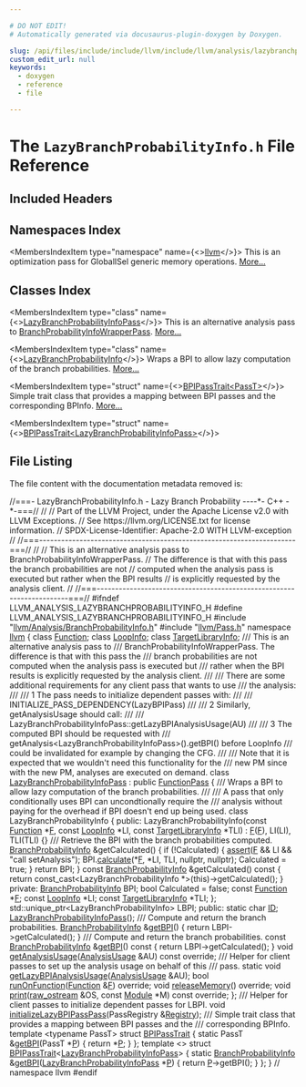 ```yaml
---

# DO NOT EDIT!
# Automatically generated via docusaurus-plugin-doxygen by Doxygen.

slug: /api/files/include/include/llvm/include/llvm/analysis/lazybranchprobabilityinfo-h
custom_edit_url: null
keywords:
  - doxygen
  - reference
  - file

---
```





# The `LazyBranchProbabilityInfo.h` File Reference

<DoxygenPage pluginConfig={pluginConfig}>



## Included Headers

<IncludesList>
<IncludesListItem
  filePath="llvm/Analysis/BranchProbabilityInfo.h"
  permalink="/docs/api/files/include/include/llvm/include/llvm/analysis/branchprobabilityinfo-h"
  isLocal="true" />
<IncludesListItem
  filePath="llvm/Pass.h"
  permalink="/docs/api/files/include/include/llvm/pass-h"
  isLocal="true" />
</IncludesList>

## Namespaces Index

<MembersIndex>

<MembersIndexItem
  type="namespace"
  name={<><a href="/docs/api/namespaces/llvm">llvm</a></>}>
This is an optimization pass for GlobalISel generic memory operations. <a href="/docs/api/namespaces/llvm/#details">More...</a>
</MembersIndexItem>

</MembersIndex>

## Classes Index

<MembersIndex>

<MembersIndexItem
  type="class"
  name={<><a href="/docs/api/classes/llvm/lazybranchprobabilityinfopass">LazyBranchProbabilityInfoPass</a></>}>
This is an alternative analysis pass to <a href="/docs/api/classes/llvm/branchprobabilityinfowrapperpass">BranchProbabilityInfoWrapperPass</a>. <a href="/docs/api/classes/llvm/lazybranchprobabilityinfopass/#details">More...</a>
</MembersIndexItem>

<MembersIndexItem
  type="class"
  name={<><a href="/docs/api/classes/llvm/lazybranchprobabilityinfopass/lazybranchprobabilityinfo">LazyBranchProbabilityInfo</a></>}>
Wraps a BPI to allow lazy computation of the branch probabilities. <a href="/docs/api/classes/llvm/lazybranchprobabilityinfopass/lazybranchprobabilityinfo/#details">More...</a>
</MembersIndexItem>

<MembersIndexItem
  type="struct"
  name={<><a href="/docs/api/structs/llvm/bpipasstrait">BPIPassTrait&lt;PassT&gt;</a></>}>
Simple trait class that provides a mapping between BPI passes and the corresponding BPInfo. <a href="/docs/api/structs/llvm/bpipasstrait/#details">More...</a>
</MembersIndexItem>

<MembersIndexItem
  type="struct"
  name={<><a href="/docs/api/structs/llvm/bpipasstrait-2b7d566863668619a765c0c12ca15617">BPIPassTrait&lt;LazyBranchProbabilityInfoPass&gt;</a></>}>
</MembersIndexItem>

</MembersIndex>


## File Listing

The file content with the documentation metadata removed is:

<ProgramListing>

<Link id="l00001" /><CodeLine lineNumber="1"><Highlight kind="comment">//===- LazyBranchProbabilityInfo.h - Lazy Branch Probability ----&#42;- C++ -&#42;-===//</Highlight><Highlight kind="normal"></Highlight></CodeLine>
<Link id="l00002" /><CodeLine lineNumber="2"><Highlight kind="normal"></Highlight><Highlight kind="comment">//</Highlight><Highlight kind="normal"></Highlight></CodeLine>
<Link id="l00003" /><CodeLine lineNumber="3"><Highlight kind="normal"></Highlight><Highlight kind="comment">// Part of the LLVM Project, under the Apache License v2.0 with LLVM Exceptions.</Highlight><Highlight kind="normal"></Highlight></CodeLine>
<Link id="l00004" /><CodeLine lineNumber="4"><Highlight kind="normal"></Highlight><Highlight kind="comment">// See https://llvm.org/LICENSE.txt for license information.</Highlight><Highlight kind="normal"></Highlight></CodeLine>
<Link id="l00005" /><CodeLine lineNumber="5"><Highlight kind="normal"></Highlight><Highlight kind="comment">// SPDX-License-Identifier: Apache-2.0 WITH LLVM-exception</Highlight><Highlight kind="normal"></Highlight></CodeLine>
<Link id="l00006" /><CodeLine lineNumber="6"><Highlight kind="normal"></Highlight><Highlight kind="comment">//</Highlight><Highlight kind="normal"></Highlight></CodeLine>
<Link id="l00007" /><CodeLine lineNumber="7"><Highlight kind="normal"></Highlight><Highlight kind="comment">//===----------------------------------------------------------------------===//</Highlight><Highlight kind="normal"></Highlight></CodeLine>
<Link id="l00008" /><CodeLine lineNumber="8"><Highlight kind="normal"></Highlight><Highlight kind="comment">//</Highlight><Highlight kind="normal"></Highlight></CodeLine>
<Link id="l00009" /><CodeLine lineNumber="9"><Highlight kind="normal"></Highlight><Highlight kind="comment">// This is an alternative analysis pass to BranchProbabilityInfoWrapperPass.</Highlight><Highlight kind="normal"></Highlight></CodeLine>
<Link id="l00010" /><CodeLine lineNumber="10"><Highlight kind="normal"></Highlight><Highlight kind="comment">// The difference is that with this pass the branch probabilities are not</Highlight><Highlight kind="normal"></Highlight></CodeLine>
<Link id="l00011" /><CodeLine lineNumber="11"><Highlight kind="normal"></Highlight><Highlight kind="comment">// computed when the analysis pass is executed but rather when the BPI results</Highlight><Highlight kind="normal"></Highlight></CodeLine>
<Link id="l00012" /><CodeLine lineNumber="12"><Highlight kind="normal"></Highlight><Highlight kind="comment">// is explicitly requested by the analysis client.</Highlight><Highlight kind="normal"></Highlight></CodeLine>
<Link id="l00013" /><CodeLine lineNumber="13"><Highlight kind="normal"></Highlight><Highlight kind="comment">//</Highlight><Highlight kind="normal"></Highlight></CodeLine>
<Link id="l00014" /><CodeLine lineNumber="14"><Highlight kind="normal"></Highlight><Highlight kind="comment">//===----------------------------------------------------------------------===//</Highlight><Highlight kind="normal"></Highlight></CodeLine>
<Link id="l00015" /><CodeLine lineNumber="15"><Highlight kind="normal"></Highlight></CodeLine>
<Link id="l00016" /><CodeLine lineNumber="16"><Highlight kind="normal"></Highlight><Highlight kind="preprocessor">#ifndef LLVM&#95;ANALYSIS&#95;LAZYBRANCHPROBABILITYINFO&#95;H</Highlight><Highlight kind="normal"></Highlight></CodeLine>
<Link id="l00017" /><CodeLine lineNumber="17"><Highlight kind="normal"></Highlight><Highlight kind="preprocessor">#define LLVM&#95;ANALYSIS&#95;LAZYBRANCHPROBABILITYINFO&#95;H</Highlight><Highlight kind="normal"></Highlight></CodeLine>
<Link id="l00018" /><CodeLine lineNumber="18"><Highlight kind="normal"></Highlight></CodeLine>
<Link id="l00019" /><CodeLine lineNumber="19"><Highlight kind="normal"></Highlight><Highlight kind="preprocessor">#include &quot;<a href="/docs/api/files/include/include/llvm/include/llvm/analysis/branchprobabilityinfo-h">llvm/Analysis/BranchProbabilityInfo.h</a>&quot;</Highlight><Highlight kind="normal"></Highlight></CodeLine>
<Link id="l00020" /><CodeLine lineNumber="20"><Highlight kind="normal"></Highlight><Highlight kind="preprocessor">#include &quot;<a href="/docs/api/files/include/include/llvm/pass-h">llvm/Pass.h</a>&quot;</Highlight><Highlight kind="normal"></Highlight></CodeLine>
<Link id="l00021" /><CodeLine lineNumber="21"><Highlight kind="normal"></Highlight></CodeLine>
<Link id="l00022" /><CodeLine lineNumber="22"><Highlight kind="normal"></Highlight><Highlight kind="keyword">namespace </Highlight><Highlight kind="normal"><a href="/docs/api/namespaces/llvm">llvm</a> &#123;</Highlight></CodeLine>
<Link id="l00023" /><CodeLine lineNumber="23"><Highlight kind="normal"></Highlight><Highlight kind="keyword">class </Highlight><Highlight kind="normal"><a href="/docs/api/classes/llvm/function">Function</a>;</Highlight></CodeLine>
<Link id="l00024" /><CodeLine lineNumber="24"><Highlight kind="normal"></Highlight><Highlight kind="keyword">class </Highlight><Highlight kind="normal"><a href="/docs/api/classes/llvm/loopinfo">LoopInfo</a>;</Highlight></CodeLine>
<Link id="l00025" /><CodeLine lineNumber="25"><Highlight kind="normal"></Highlight><Highlight kind="keyword">class </Highlight><Highlight kind="normal"><a href="/docs/api/classes/llvm/targetlibraryinfo">TargetLibraryInfo</a>;</Highlight></CodeLine>
<Link id="l00026" /><CodeLine lineNumber="26"><Highlight kind="normal"></Highlight><Highlight kind="comment"></Highlight></CodeLine>
<Link id="l00027" /><CodeLine lineNumber="27"><Highlight kind="comment">/// This is an alternative analysis pass to</Highlight></CodeLine>
<Link id="l00028" /><CodeLine lineNumber="28"><Highlight kind="comment">/// BranchProbabilityInfoWrapperPass.  The difference is that with this pass the</Highlight></CodeLine>
<Link id="l00029" /><CodeLine lineNumber="29"><Highlight kind="comment">/// branch probabilities are not computed when the analysis pass is executed but</Highlight></CodeLine>
<Link id="l00030" /><CodeLine lineNumber="30"><Highlight kind="comment">/// rather when the BPI results is explicitly requested by the analysis client.</Highlight></CodeLine>
<Link id="l00031" /><CodeLine lineNumber="31"><Highlight kind="comment">///</Highlight></CodeLine>
<Link id="l00032" /><CodeLine lineNumber="32"><Highlight kind="comment">/// There are some additional requirements for any client pass that wants to use</Highlight></CodeLine>
<Link id="l00033" /><CodeLine lineNumber="33"><Highlight kind="comment">/// the analysis:</Highlight></CodeLine>
<Link id="l00034" /><CodeLine lineNumber="34"><Highlight kind="comment">///</Highlight></CodeLine>
<Link id="l00035" /><CodeLine lineNumber="35"><Highlight kind="comment">/// 1 The pass needs to initialize dependent passes with:</Highlight></CodeLine>
<Link id="l00036" /><CodeLine lineNumber="36"><Highlight kind="comment">///</Highlight></CodeLine>
<Link id="l00037" /><CodeLine lineNumber="37"><Highlight kind="comment">///   INITIALIZE&#95;PASS&#95;DEPENDENCY(LazyBPIPass)</Highlight></CodeLine>
<Link id="l00038" /><CodeLine lineNumber="38"><Highlight kind="comment">///</Highlight></CodeLine>
<Link id="l00039" /><CodeLine lineNumber="39"><Highlight kind="comment">/// 2 Similarly, getAnalysisUsage should call:</Highlight></CodeLine>
<Link id="l00040" /><CodeLine lineNumber="40"><Highlight kind="comment">///</Highlight></CodeLine>
<Link id="l00041" /><CodeLine lineNumber="41"><Highlight kind="comment">///   LazyBranchProbabilityInfoPass::getLazyBPIAnalysisUsage(AU)</Highlight></CodeLine>
<Link id="l00042" /><CodeLine lineNumber="42"><Highlight kind="comment">///</Highlight></CodeLine>
<Link id="l00043" /><CodeLine lineNumber="43"><Highlight kind="comment">/// 3 The computed BPI should be requested with</Highlight></CodeLine>
<Link id="l00044" /><CodeLine lineNumber="44"><Highlight kind="comment">///    getAnalysis&lt;LazyBranchProbabilityInfoPass&gt;().getBPI() before LoopInfo</Highlight></CodeLine>
<Link id="l00045" /><CodeLine lineNumber="45"><Highlight kind="comment">///    could be invalidated for example by changing the CFG.</Highlight></CodeLine>
<Link id="l00046" /><CodeLine lineNumber="46"><Highlight kind="comment">///</Highlight></CodeLine>
<Link id="l00047" /><CodeLine lineNumber="47"><Highlight kind="comment">/// Note that it is expected that we wouldn&#39;t need this functionality for the</Highlight></CodeLine>
<Link id="l00048" /><CodeLine lineNumber="48"><Highlight kind="comment">/// new PM since with the new PM, analyses are executed on demand.</Highlight><Highlight kind="normal"></Highlight></CodeLine>
<Link id="l00049" /><CodeLine lineNumber="49" lineLink="/docs/api/classes/llvm/lazybranchprobabilityinfopass"><Highlight kind="normal"></Highlight><Highlight kind="keyword">class </Highlight><Highlight kind="normal"><a href="/docs/api/classes/llvm/lazybranchprobabilityinfopass/#ae535ac0ecc5c9986d1b7561b27ebf125">LazyBranchProbabilityInfoPass</a> : </Highlight><Highlight kind="keyword">public</Highlight><Highlight kind="normal"> <a href="/docs/api/classes/llvm/functionpass/#a7691d83e3561f781cae4ce4a01bdfa93">FunctionPass</a> &#123;</Highlight></CodeLine>
<Link id="l00050" /><CodeLine lineNumber="50"><Highlight kind="normal"></Highlight><Highlight kind="comment"></Highlight></CodeLine>
<Link id="l00051" /><CodeLine lineNumber="51"><Highlight kind="comment">  /// Wraps a BPI to allow lazy computation of the branch probabilities.</Highlight></CodeLine>
<Link id="l00052" /><CodeLine lineNumber="52"><Highlight kind="comment">  ///</Highlight></CodeLine>
<Link id="l00053" /><CodeLine lineNumber="53"><Highlight kind="comment">  /// A pass that only conditionally uses BPI can uncondtionally require the</Highlight></CodeLine>
<Link id="l00054" /><CodeLine lineNumber="54"><Highlight kind="comment">  /// analysis without paying for the overhead if BPI doesn&#39;t end up being used.</Highlight><Highlight kind="normal"></Highlight></CodeLine>
<Link id="l00055" /><CodeLine lineNumber="55"><Highlight kind="normal">  </Highlight><Highlight kind="keyword">class </Highlight><Highlight kind="normal">LazyBranchProbabilityInfo &#123;</Highlight></CodeLine>
<Link id="l00056" /><CodeLine lineNumber="56"><Highlight kind="normal">  </Highlight><Highlight kind="keyword">public</Highlight><Highlight kind="normal">:</Highlight></CodeLine>
<Link id="l00057" /><CodeLine lineNumber="57"><Highlight kind="normal">    LazyBranchProbabilityInfo(</Highlight><Highlight kind="keyword">const</Highlight><Highlight kind="normal"> <a href="/docs/api/classes/llvm/function">Function</a> &#42;<a href="/docs/api/files/lib/lib/support/md5-cpp/#a96d73bbd7af15cb1fc38c3f4a3bd82e9">F</a>, </Highlight><Highlight kind="keyword">const</Highlight><Highlight kind="normal"> <a href="/docs/api/classes/llvm/loopinfo">LoopInfo</a> &#42;LI,</Highlight></CodeLine>
<Link id="l00058" /><CodeLine lineNumber="58"><Highlight kind="normal">                              </Highlight><Highlight kind="keyword">const</Highlight><Highlight kind="normal"> <a href="/docs/api/classes/llvm/targetlibraryinfo">TargetLibraryInfo</a> &#42;TLI)</Highlight></CodeLine>
<Link id="l00059" /><CodeLine lineNumber="59"><Highlight kind="normal">        : <a href="/docs/api/files/lib/lib/support/md5-cpp/#a96d73bbd7af15cb1fc38c3f4a3bd82e9">F</a>(<a href="/docs/api/files/lib/lib/support/md5-cpp/#a96d73bbd7af15cb1fc38c3f4a3bd82e9">F</a>), LI(LI), TLI(TLI) &#123;&#125;</Highlight></CodeLine>
<Link id="l00060" /><CodeLine lineNumber="60"><Highlight kind="normal"></Highlight><Highlight kind="comment"></Highlight></CodeLine>
<Link id="l00061" /><CodeLine lineNumber="61"><Highlight kind="comment">    /// Retrieve the BPI with the branch probabilities computed.</Highlight><Highlight kind="normal"></Highlight></CodeLine>
<Link id="l00062" /><CodeLine lineNumber="62"><Highlight kind="normal">    <a href="/docs/api/classes/llvm/branchprobabilityinfo">BranchProbabilityInfo</a> &amp;getCalculated() &#123;</Highlight></CodeLine>
<Link id="l00063" /><CodeLine lineNumber="63"><Highlight kind="normal">      </Highlight><Highlight kind="keywordflow">if</Highlight><Highlight kind="normal"> (!Calculated) &#123;</Highlight></CodeLine>
<Link id="l00064" /><CodeLine lineNumber="64"><Highlight kind="normal">        <a href="/docs/api/files/lib/lib/target/lib/target/amdgpu/silowercontrolflow-cpp/#a4868c5d81c5ccc98c47aeab6244346a0">assert</a>(<a href="/docs/api/files/lib/lib/support/md5-cpp/#a96d73bbd7af15cb1fc38c3f4a3bd82e9">F</a> &amp;&amp; LI &amp;&amp; </Highlight><Highlight kind="stringliteral">&quot;call setAnalysis&quot;</Highlight><Highlight kind="normal">);</Highlight></CodeLine>
<Link id="l00065" /><CodeLine lineNumber="65"><Highlight kind="normal">        BPI.<a href="/docs/api/classes/llvm/branchprobabilityinfo/#a54c3911cf4abbcd272fa99a303823942">calculate</a>(&#42;<a href="/docs/api/files/lib/lib/support/md5-cpp/#a96d73bbd7af15cb1fc38c3f4a3bd82e9">F</a>, &#42;LI, TLI, </Highlight><Highlight kind="keyword">nullptr</Highlight><Highlight kind="normal">, </Highlight><Highlight kind="keyword">nullptr</Highlight><Highlight kind="normal">);</Highlight></CodeLine>
<Link id="l00066" /><CodeLine lineNumber="66"><Highlight kind="normal">        Calculated = </Highlight><Highlight kind="keyword">true</Highlight><Highlight kind="normal">;</Highlight></CodeLine>
<Link id="l00067" /><CodeLine lineNumber="67"><Highlight kind="normal">      &#125;</Highlight></CodeLine>
<Link id="l00068" /><CodeLine lineNumber="68"><Highlight kind="normal">      </Highlight><Highlight kind="keywordflow">return</Highlight><Highlight kind="normal"> BPI;</Highlight></CodeLine>
<Link id="l00069" /><CodeLine lineNumber="69"><Highlight kind="normal">    &#125;</Highlight></CodeLine>
<Link id="l00070" /><CodeLine lineNumber="70"><Highlight kind="normal"></Highlight></CodeLine>
<Link id="l00071" /><CodeLine lineNumber="71"><Highlight kind="normal">    </Highlight><Highlight kind="keyword">const</Highlight><Highlight kind="normal"> <a href="/docs/api/classes/llvm/branchprobabilityinfo">BranchProbabilityInfo</a> &amp;getCalculated()</Highlight><Highlight kind="keyword"> const </Highlight><Highlight kind="normal">&#123;</Highlight></CodeLine>
<Link id="l00072" /><CodeLine lineNumber="72"><Highlight kind="normal">      </Highlight><Highlight kind="keywordflow">return</Highlight><Highlight kind="normal"> </Highlight><Highlight kind="keyword">const&#95;cast&lt;</Highlight><Highlight kind="normal">LazyBranchProbabilityInfo &#42;</Highlight><Highlight kind="keyword">&gt;</Highlight><Highlight kind="normal">(</Highlight><Highlight kind="keyword">this</Highlight><Highlight kind="normal">)-&gt;getCalculated();</Highlight></CodeLine>
<Link id="l00073" /><CodeLine lineNumber="73"><Highlight kind="normal">    &#125;</Highlight></CodeLine>
<Link id="l00074" /><CodeLine lineNumber="74"><Highlight kind="normal"></Highlight></CodeLine>
<Link id="l00075" /><CodeLine lineNumber="75"><Highlight kind="normal">  </Highlight><Highlight kind="keyword">private</Highlight><Highlight kind="normal">:</Highlight></CodeLine>
<Link id="l00076" /><CodeLine lineNumber="76"><Highlight kind="normal">    <a href="/docs/api/classes/llvm/branchprobabilityinfo">BranchProbabilityInfo</a> BPI;</Highlight></CodeLine>
<Link id="l00077" /><CodeLine lineNumber="77"><Highlight kind="normal">    </Highlight><Highlight kind="keywordtype">bool</Highlight><Highlight kind="normal"> Calculated = </Highlight><Highlight kind="keyword">false</Highlight><Highlight kind="normal">;</Highlight></CodeLine>
<Link id="l00078" /><CodeLine lineNumber="78"><Highlight kind="normal">    </Highlight><Highlight kind="keyword">const</Highlight><Highlight kind="normal"> <a href="/docs/api/classes/llvm/function">Function</a> &#42;<a href="/docs/api/files/lib/lib/support/md5-cpp/#a96d73bbd7af15cb1fc38c3f4a3bd82e9">F</a>;</Highlight></CodeLine>
<Link id="l00079" /><CodeLine lineNumber="79"><Highlight kind="normal">    </Highlight><Highlight kind="keyword">const</Highlight><Highlight kind="normal"> <a href="/docs/api/classes/llvm/loopinfo">LoopInfo</a> &#42;LI;</Highlight></CodeLine>
<Link id="l00080" /><CodeLine lineNumber="80"><Highlight kind="normal">    </Highlight><Highlight kind="keyword">const</Highlight><Highlight kind="normal"> <a href="/docs/api/classes/llvm/targetlibraryinfo">TargetLibraryInfo</a> &#42;TLI;</Highlight></CodeLine>
<Link id="l00081" /><CodeLine lineNumber="81"><Highlight kind="normal">  &#125;;</Highlight></CodeLine>
<Link id="l00082" /><CodeLine lineNumber="82"><Highlight kind="normal"></Highlight></CodeLine>
<Link id="l00083" /><CodeLine lineNumber="83"><Highlight kind="normal">  std::unique&#95;ptr&lt;LazyBranchProbabilityInfo&gt; LBPI;</Highlight></CodeLine>
<Link id="l00084" /><CodeLine lineNumber="84"><Highlight kind="normal"></Highlight></CodeLine>
<Link id="l00085" /><CodeLine lineNumber="85"><Highlight kind="normal"></Highlight><Highlight kind="keyword">public</Highlight><Highlight kind="normal">:</Highlight></CodeLine>
<Link id="l00086" /><CodeLine lineNumber="86" lineLink="/docs/api/classes/llvm/lazybranchprobabilityinfopass/#aeb8758681b67654eb3559ebee421886c"><Highlight kind="normal">  </Highlight><Highlight kind="keyword">static</Highlight><Highlight kind="normal"> </Highlight><Highlight kind="keywordtype">char</Highlight><Highlight kind="normal"> <a href="/docs/api/classes/llvm/lazybranchprobabilityinfopass/#aeb8758681b67654eb3559ebee421886c">ID</a>;</Highlight></CodeLine>
<Link id="l00087" /><CodeLine lineNumber="87"><Highlight kind="normal"></Highlight></CodeLine>
<Link id="l00088" /><CodeLine lineNumber="88"><Highlight kind="normal">  <a href="/docs/api/classes/llvm/lazybranchprobabilityinfopass/#ae535ac0ecc5c9986d1b7561b27ebf125">LazyBranchProbabilityInfoPass</a>();</Highlight></CodeLine>
<Link id="l00089" /><CodeLine lineNumber="89"><Highlight kind="normal"></Highlight><Highlight kind="comment"></Highlight></CodeLine>
<Link id="l00090" /><CodeLine lineNumber="90"><Highlight kind="comment">  /// Compute and return the branch probabilities.</Highlight><Highlight kind="normal"></Highlight></CodeLine>
<Link id="l00091" /><CodeLine lineNumber="91" lineLink="/docs/api/classes/llvm/lazybranchprobabilityinfopass/#ad8ffb2af9040f64131d20ed9b0f4d2a0"><Highlight kind="normal">  <a href="/docs/api/classes/llvm/branchprobabilityinfo">BranchProbabilityInfo</a> &amp;<a href="/docs/api/classes/llvm/lazybranchprobabilityinfopass/#ad8ffb2af9040f64131d20ed9b0f4d2a0">getBPI</a>() &#123; </Highlight><Highlight kind="keywordflow">return</Highlight><Highlight kind="normal"> LBPI-&gt;getCalculated(); &#125;</Highlight></CodeLine>
<Link id="l00092" /><CodeLine lineNumber="92"><Highlight kind="normal"></Highlight><Highlight kind="comment"></Highlight></CodeLine>
<Link id="l00093" /><CodeLine lineNumber="93"><Highlight kind="comment">  /// Compute and return the branch probabilities.</Highlight><Highlight kind="normal"></Highlight></CodeLine>
<Link id="l00094" /><CodeLine lineNumber="94" lineLink="/docs/api/classes/llvm/lazybranchprobabilityinfopass/#a7999b983d7410fc378355f8d44ad901d"><Highlight kind="normal">  </Highlight><Highlight kind="keyword">const</Highlight><Highlight kind="normal"> <a href="/docs/api/classes/llvm/branchprobabilityinfo">BranchProbabilityInfo</a> &amp;<a href="/docs/api/classes/llvm/lazybranchprobabilityinfopass/#a7999b983d7410fc378355f8d44ad901d">getBPI</a>()</Highlight><Highlight kind="keyword"> const </Highlight><Highlight kind="normal">&#123; </Highlight><Highlight kind="keywordflow">return</Highlight><Highlight kind="normal"> LBPI-&gt;getCalculated(); &#125;</Highlight></CodeLine>
<Link id="l00095" /><CodeLine lineNumber="95"><Highlight kind="normal"></Highlight></CodeLine>
<Link id="l00096" /><CodeLine lineNumber="96"><Highlight kind="normal">  </Highlight><Highlight kind="keywordtype">void</Highlight><Highlight kind="normal"> <a href="/docs/api/classes/llvm/lazybranchprobabilityinfopass/#a3346ab2912dff435990fec3deb0dda4e">getAnalysisUsage</a>(<a href="/docs/api/classes/llvm/analysisusage">AnalysisUsage</a> &amp;AU) </Highlight><Highlight kind="keyword">const override</Highlight><Highlight kind="normal">;</Highlight></CodeLine>
<Link id="l00097" /><CodeLine lineNumber="97"><Highlight kind="normal"></Highlight><Highlight kind="comment"></Highlight></CodeLine>
<Link id="l00098" /><CodeLine lineNumber="98"><Highlight kind="comment">  /// Helper for client passes to set up the analysis usage on behalf of this</Highlight></CodeLine>
<Link id="l00099" /><CodeLine lineNumber="99"><Highlight kind="comment">  /// pass.</Highlight><Highlight kind="normal"></Highlight></CodeLine>
<Link id="l00100" /><CodeLine lineNumber="100"><Highlight kind="normal">  </Highlight><Highlight kind="keyword">static</Highlight><Highlight kind="normal"> </Highlight><Highlight kind="keywordtype">void</Highlight><Highlight kind="normal"> <a href="/docs/api/classes/llvm/lazybranchprobabilityinfopass/#ae5b21e8d080e9e008453b0a52dd865b5">getLazyBPIAnalysisUsage</a>(<a href="/docs/api/classes/llvm/analysisusage">AnalysisUsage</a> &amp;AU);</Highlight></CodeLine>
<Link id="l00101" /><CodeLine lineNumber="101"><Highlight kind="normal"></Highlight></CodeLine>
<Link id="l00102" /><CodeLine lineNumber="102"><Highlight kind="normal">  </Highlight><Highlight kind="keywordtype">bool</Highlight><Highlight kind="normal"> <a href="/docs/api/classes/llvm/lazybranchprobabilityinfopass/#a42914c7e7a1f7363e421f7ce30673f5d">runOnFunction</a>(<a href="/docs/api/classes/llvm/function">Function</a> &amp;<a href="/docs/api/files/lib/lib/support/md5-cpp/#a96d73bbd7af15cb1fc38c3f4a3bd82e9">F</a>) </Highlight><Highlight kind="keyword">override</Highlight><Highlight kind="normal">;</Highlight></CodeLine>
<Link id="l00103" /><CodeLine lineNumber="103"><Highlight kind="normal">  </Highlight><Highlight kind="keywordtype">void</Highlight><Highlight kind="normal"> <a href="/docs/api/classes/llvm/lazybranchprobabilityinfopass/#a5f81b97bdafa4f6f60332349c4399fbf">releaseMemory</a>() </Highlight><Highlight kind="keyword">override</Highlight><Highlight kind="normal">;</Highlight></CodeLine>
<Link id="l00104" /><CodeLine lineNumber="104"><Highlight kind="normal">  </Highlight><Highlight kind="keywordtype">void</Highlight><Highlight kind="normal"> <a href="/docs/api/classes/llvm/lazybranchprobabilityinfopass/#aba648c3533b23cf7ab5ec1420a5c255f">print</a>(<a href="/docs/api/classes/llvm/raw-ostream">raw&#95;ostream</a> &amp;OS, </Highlight><Highlight kind="keyword">const</Highlight><Highlight kind="normal"> <a href="/docs/api/classes/llvm/module">Module</a> &#42;M) </Highlight><Highlight kind="keyword">const override</Highlight><Highlight kind="normal">;</Highlight></CodeLine>
<Link id="l00105" /><CodeLine lineNumber="105"><Highlight kind="normal">&#125;;</Highlight></CodeLine>
<Link id="l00106" /><CodeLine lineNumber="106"><Highlight kind="normal"></Highlight><Highlight kind="comment"></Highlight></CodeLine>
<Link id="l00107" /><CodeLine lineNumber="107"><Highlight kind="comment">/// Helper for client passes to initialize dependent passes for LBPI.</Highlight><Highlight kind="normal"></Highlight></CodeLine>
<Link id="l00108" /><CodeLine lineNumber="108"><Highlight kind="normal"></Highlight><Highlight kind="keywordtype">void</Highlight><Highlight kind="normal"> <a href="/docs/api/namespaces/llvm/#a21acd6e20755cf5614f8c014742c5896">initializeLazyBPIPassPass</a>(PassRegistry &amp;<a href="/docs/api/namespaces/llvm/#aca4a25208bf939668b7735da53221107">Registry</a>);</Highlight></CodeLine>
<Link id="l00109" /><CodeLine lineNumber="109"><Highlight kind="normal"></Highlight><Highlight kind="comment"></Highlight></CodeLine>
<Link id="l00110" /><CodeLine lineNumber="110"><Highlight kind="comment">/// Simple trait class that provides a mapping between BPI passes and the</Highlight></CodeLine>
<Link id="l00111" /><CodeLine lineNumber="111"><Highlight kind="comment">/// corresponding BPInfo.</Highlight><Highlight kind="normal"></Highlight></CodeLine>
<Link id="l00112" /><CodeLine lineNumber="112" lineLink="/docs/api/structs/llvm/bpipasstrait"><Highlight kind="normal"></Highlight><Highlight kind="keyword">template</Highlight><Highlight kind="normal"> &lt;</Highlight><Highlight kind="keyword">typename</Highlight><Highlight kind="normal"> PassT&gt; </Highlight><Highlight kind="keyword">struct </Highlight><Highlight kind="normal"><a href="/docs/api/structs/llvm/bpipasstrait">BPIPassTrait</a> &#123;</Highlight></CodeLine>
<Link id="l00113" /><CodeLine lineNumber="113" lineLink="/docs/api/structs/llvm/bpipasstrait/#a349652dd7389f87410d06137c76bb06c"><Highlight kind="normal">  </Highlight><Highlight kind="keyword">static</Highlight><Highlight kind="normal"> PassT &amp;<a href="/docs/api/structs/llvm/bpipasstrait/#a349652dd7389f87410d06137c76bb06c">getBPI</a>(PassT &#42;<a href="/docs/api/files/lib/lib/option/option-cpp/#a04665169063c8ca1f2ea96c27fc7c2b2">P</a>) &#123; </Highlight><Highlight kind="keywordflow">return</Highlight><Highlight kind="normal"> &#42;<a href="/docs/api/files/lib/lib/option/option-cpp/#a04665169063c8ca1f2ea96c27fc7c2b2">P</a>; &#125;</Highlight></CodeLine>
<Link id="l00114" /><CodeLine lineNumber="114"><Highlight kind="normal">&#125;;</Highlight></CodeLine>
<Link id="l00115" /><CodeLine lineNumber="115"><Highlight kind="normal"></Highlight></CodeLine>
<Link id="l00116" /><CodeLine lineNumber="116" lineLink="/docs/api/structs/llvm/bpipasstrait-2b7d566863668619a765c0c12ca15617"><Highlight kind="normal"></Highlight><Highlight kind="keyword">template</Highlight><Highlight kind="normal"> &lt;&gt; </Highlight><Highlight kind="keyword">struct </Highlight><Highlight kind="normal"><a href="/docs/api/structs/llvm/bpipasstrait">BPIPassTrait</a>&lt;<a href="/docs/api/classes/llvm/lazybranchprobabilityinfopass">LazyBranchProbabilityInfoPass</a>&gt; &#123;</Highlight></CodeLine>
<Link id="l00117" /><CodeLine lineNumber="117" lineLink="/docs/api/structs/llvm/bpipasstrait-2b7d566863668619a765c0c12ca15617/#abb2b9fece96ddfd4cbb51b14ea94dc0b"><Highlight kind="normal">  </Highlight><Highlight kind="keyword">static</Highlight><Highlight kind="normal"> <a href="/docs/api/classes/llvm/branchprobabilityinfo">BranchProbabilityInfo</a> &amp;<a href="/docs/api/structs/llvm/bpipasstrait-2b7d566863668619a765c0c12ca15617/#abb2b9fece96ddfd4cbb51b14ea94dc0b">getBPI</a>(<a href="/docs/api/classes/llvm/lazybranchprobabilityinfopass">LazyBranchProbabilityInfoPass</a> &#42;<a href="/docs/api/files/lib/lib/option/option-cpp/#a04665169063c8ca1f2ea96c27fc7c2b2">P</a>) &#123;</Highlight></CodeLine>
<Link id="l00118" /><CodeLine lineNumber="118"><Highlight kind="normal">    </Highlight><Highlight kind="keywordflow">return</Highlight><Highlight kind="normal"> <a href="/docs/api/files/lib/lib/option/option-cpp/#a04665169063c8ca1f2ea96c27fc7c2b2">P</a>-&gt;getBPI();</Highlight></CodeLine>
<Link id="l00119" /><CodeLine lineNumber="119"><Highlight kind="normal">  &#125;</Highlight></CodeLine>
<Link id="l00120" /><CodeLine lineNumber="120"><Highlight kind="normal">&#125;;</Highlight></CodeLine>
<Link id="l00121" /><CodeLine lineNumber="121"><Highlight kind="normal">&#125; </Highlight><Highlight kind="comment">// namespace llvm</Highlight><Highlight kind="normal"></Highlight></CodeLine>
<Link id="l00122" /><CodeLine lineNumber="122"><Highlight kind="normal"></Highlight><Highlight kind="preprocessor">#endif</Highlight></CodeLine>

</ProgramListing>

</DoxygenPage>
